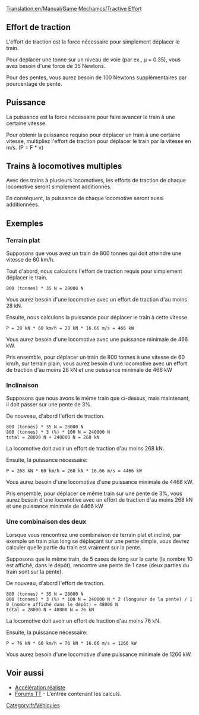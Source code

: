 [[Translation:en/Manual/Game Mechanics/Tractive Effort]]

== Effort de traction ==

L'effort de traction est la force nécessaire pour simplement déplacer le train.

Pour déplacer une tonne sur un niveau de voie (par ex., µ = 0.35), vous avez besoin d'une force de 35 Newtons.

Pour des pentes, vous aurez besoin de 100 Newtons supplémentaires par pourcentage de pente.

== Puissance ==

La puissance est la force nécessaire pour faire avancer le train à une certaine vitesse.

Pour obtenir la puissance requise pour déplacer un train à une certaine vitesse, multipliez l'effort de traction pour déplacer le train par la vitesse en  m/s. (P = F * v)

== Trains à locomotives multiples ==

Avec des trains à plusieurs locomotives, les efforts de traction de chaque locomotive seront simplement additionnés.

En conséquent, la puissance de chaque locomotive seront aussi additionnées.

== Exemples ==
=== Terrain plat ===
Supposons que vous avez un train de 800 tonnes qui doit atteindre une vitesse de 60 km/h.

Tout d'abord, nous calculons l'effort de traction requis pour simplement déplacer le train.

 800 (tonnes) * 35 N = 28000 N

Vous aurez besoin d'une locomotive avec un effort de traction d'au moins 28 kN.

Ensuite, nous calculons la puissance pour déplacer le train à cette vitesse.

 P = 28 kN * 60 km/h = 28 kN * 16.66 m/s = 466 kW

Vous aurez besoin d'une locomotive avec une puissance minimale de 466 kW.

Pris ensemble, pour déplacer un train de 800 tonnes à une vitesse de 60 km/h, sur terrain plain, vous aurez besoin d'une locomotive avec un effort de traction d'au moins 28 kN et une puissance minimale de 466 kW

=== Inclinaison ===
Supposons que nous avons le même train que ci-dessus, mais maintenant, il doit passer sur une pente de 3%.

De nouveau, d'abord l'effort de traction.

 800 (tonnes) * 35 N = 28000 N
 800 (tonnes) * 3 (%) * 100 N = 240000 N
 total = 28000 N + 240000 N = 268 kN

La locomotive doit avoir un effort de traction d'au moins 268 kN.

Ensuite, la puissance nécessaire:

 P = 268 kN * 60 km/h = 268 kN * 16.66 m/s = 4466 kW

Vous aurez besoin d'une locomotive d'une puissance minimale de 4466 kW.

Pris ensemble, pour déplacer ce même train sur une pente de 3%, vous aurez besoin d'une locomotive avec un effort de traction d'au moins 268 kN et une puissance minimale de 4466 kW

=== Une combinaison des deux ===
Lorsque vous rencontrez une combinaison de terrain plat et incliné, par exemple un train plus long se déplaçant sur une pente simple, vous devrez calculer quelle partie du train est vraiment sur la pente.

Supposons que le même train, de 5 cases de long sur la carte (le nombre 10 est affiché, dans le dépôt), rencontre une pente de 1 case (deux parties du train sont sur la pente).

De nouveau, d'abord l'effort de traction.

 800 (tonnes) * 35 N = 28000 N
 800 (tonnes) * 3 (%) * 100 N = 240000 N * 2 (longueur de la pente) / 10 (nombre affiché dans le dépôt) = 48000 N
 total = 28000 N + 48000 N = 76 kN

La locomotive doit avoir un effort de traction d'au moins 76 kN.

Ensuite, la puissance nécessaire:

 P = 76 kN * 60 km/h = 76 kN * 16.66 m/s = 1266 kW

Vous aurez besoin d'une locomotive d'une puissance minimale de 1266 kW.

== Voir aussi ==
* [[fr/Archive/Manual/Settings/Accélération réaliste|Accélération réaliste]]
* [http://www.tt-forums.net/viewtopic.php?p=751674#p751674 Forums TT] - L'entrée contenant les calculs.


[[Category:fr/Véhicules]]